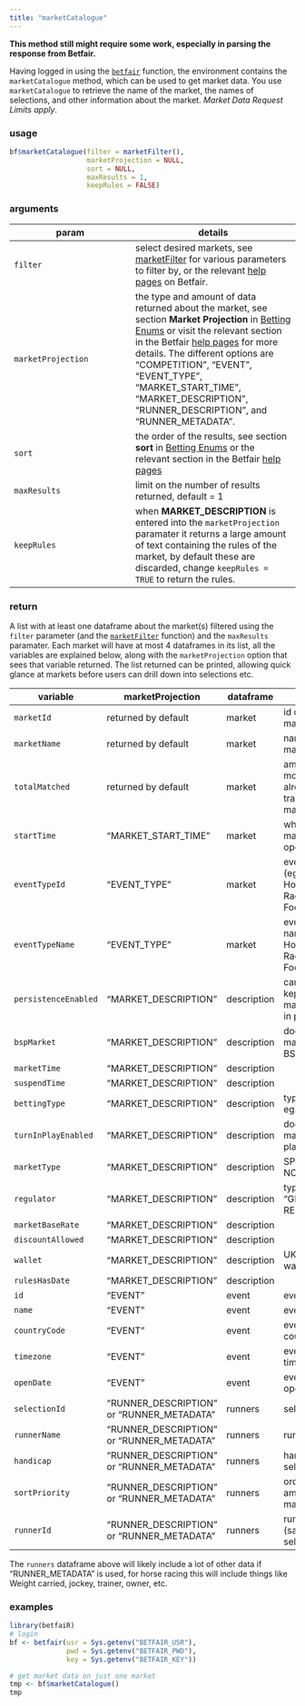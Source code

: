 ```yaml
---
title: "marketCatalogue"
---
```


**This method still might require some work, especially in parsing the response from Betfair.**

Having logged in using the [`betfair`](betfair.html) function, the environment contains the `marketCatalogue` method, which can be used to get market data.  You use `marketCatalogue` to retrieve the name of the market, the names of selections, and other information about the market.  _Market Data Request Limits apply_.

### usage

```r
bf$marketCatalogue(filter = marketFilter(),
                   marketProjection = NULL,
                   sort = NULL,
                   maxResults = 1,
                   keepRules = FALSE)
```

### arguments

param | details
------|--------
`filter` | select desired markets, see [marketFilter](marketFilter.html) for various parameters to filter by, or the relevant [help pages](https://api.developer.betfair.com/services/webapps/docs/display/1smk3cen4v3lu3yomq5qye0ni/Betting+Type+Definitions#BettingTypeDefinitions-MarketFilter) on Betfair.
`marketProjection` | the type and amount of data returned about the market, see section **Market Projection** in [Betting Enums](betting_enums.html) or visit the relevant section in the Betfair [help pages](https://api.developer.betfair.com/services/webapps/docs/display/1smk3cen4v3lu3yomq5qye0ni/Betting+Enums#BettingEnums-MarketProjection) for more details.  The different options are "COMPETITION", "EVENT", "EVENT_TYPE", "MARKET_START_TIME", "MARKET_DESCRIPTION", "RUNNER_DESCRIPTION", and "RUNNER_METADATA".
`sort` | the order of the results, see section **sort** in [Betting Enums](betting_enums.html) or the relevant section in the Betfair [help pages](https://api.developer.betfair.com/services/webapps/docs/display/1smk3cen4v3lu3yomq5qye0ni/Betting+Enums#BettingEnums-MarketSort)
`maxResults` | limit on the number of results returned, default = 1
`keepRules` | when **MARKET_DESCRIPTION** is entered into the `marketProjection` paramater it returns a large amount of text containing the rules of the market, by default these are discarded, change `keepRules = TRUE` to return the rules.

### return

A list with at least one dataframe about the market(s)  filtered using the `filter` parameter (and the [`marketFilter`](marketFilter.html) function) and the `maxResults` paramater.  Each market will have at most 4 dataframes in its list, all the variables are explained below, along with the `marketProjection` option that sees that variable returned.  The list returned can be printed, allowing quick glance at markets before users can drill down into selections etc.

variable | marketProjection | dataframe | details
---------|------------------|-----------|--------
`marketId` | returned by default | market | id of the market
`marketName` | returned by default | market | name of the market
`totalMatched` | returned by default | market | amount of money already traded in the market
`startTime` | "MARKET_START_TIME" | market | when the market opened
`eventTypeId` | "EVENT_TYPE" | market | event type id (eg. 7 = Horse Racing, 1 = Football, etc)
`eventTypeName` | "EVENT_TYPE" | market | event type name (eg. Horse Racing, Football, etc)
`persistenceEnabled` | "MARKET_DESCRIPTION" | description | can bets be kept after the market goes in play
`bspMarket` | "MARKET_DESCRIPTION" | description | does the market offer BSP
`marketTime` | "MARKET_DESCRIPTION" | description |
`suspendTime` | "MARKET_DESCRIPTION" | description |
`bettingType` | "MARKET_DESCRIPTION" | description | type of bet, eg. ODDS
`turnInPlayEnabled` | "MARKET_DESCRIPTION" | description | does the market go in play
`marketType` | "MARKET_DESCRIPTION" | description | SPORT or NONSPORT
`regulator` | "MARKET_DESCRIPTION" | description | typically "GILBRALTAR REGULATOR"
`marketBaseRate` | "MARKET_DESCRIPTION" | description |
`discountAllowed` | "MARKET_DESCRIPTION" | description |
`wallet` | "MARKET_DESCRIPTION" | description | UK or Aus wallet
`rulesHasDate` | "MARKET_DESCRIPTION" | description |
`id` | "EVENT" | event | event id
`name` | "EVENT" | event | event name
`countryCode` | "EVENT" | event | event country code
`timezone` | "EVENT" | event | event timezone
`openDate` | "EVENT" | event | event opened
`selectionId` | "RUNNER_DESCRIPTION" or "RUNNER_METADATA" | runners | selection id
`runnerName` |  "RUNNER_DESCRIPTION" or "RUNNER_METADATA" | runners | runner name
`handicap` |  "RUNNER_DESCRIPTION" or "RUNNER_METADATA" | runners | handicap of selection
`sortPriority` |  "RUNNER_DESCRIPTION" or "RUNNER_METADATA" | runners | ordered by amount matched
`runnerId` |  "RUNNER_DESCRIPTION" or "RUNNER_METADATA" | runners | runner id (same as selection id)

The `runners` dataframe above will likely include a lot of other data if "RUNNER_METADATA" is used, for horse racing this will include things like Weight carried, jockey, trainer, owner, etc.

### examples

```r
library(betfaiR)
# login
bf <- betfair(usr = Sys.getenv("BETFAIR_USR"),
              pwd = Sys.getenv("BETFAIR_PWD"),
              key = Sys.getenv("BETFAIR_KEY"))

# get market data on just one market
tmp <- bf$marketCatalogue()
tmp
```

